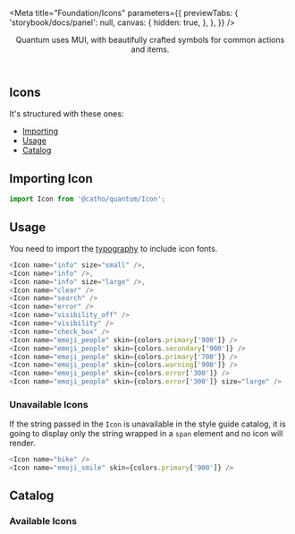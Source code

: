 

<Meta 
  title="Foundation/Icons" 
  parameters={{
    previewTabs: { 
      'storybook/docs/panel': null, 
      canvas: {
        hidden: true,
      },
    },
  }}
/>

<Header title="Icons">
    Quantum uses MUI, with beautifully crafted symbols for common actions
    and items.
</Header>

## Icons

It's structured with these ones:
- [Importing](#import)
- [Usage](#usage)
- [Catalog](#catalog)

## <a id="import"></a>Importing Icon

```js
import Icon from '@catho/quantum/Icon';
```

## <a id="usage"></a>Usage

You need to import the [typography](?path=/docs/foundation-typography--page) to include icon fonts.

<ExampleIcons />

```js
<Icon name="info" size="small" />,
<Icon name="info" />,
<Icon name="info" size="large" />,
<Icon name="clear" />
<Icon name="search" />
<Icon name="error" />
<Icon name="visibility_off" />
<Icon name="visibility" />
<Icon name="check_box" />
<Icon name="emoji_people" skin={colors.primary['900']} />
<Icon name="emoji_people" skin={colors.secondary['900']} />
<Icon name="emoji_people" skin={colors.primary['700']} />
<Icon name="emoji_people" skin={colors.warning['900']} />
<Icon name="emoji_people" skin={colors.error['300']} />
<Icon name="emoji_people" skin={colors.error['300']} size="large" />
```

### Unavailable Icons

If the string passed in the `Icon` is unavailable in the style guide
catalog, it is going to display only the string wrapped in a `span`
element and no icon will render.

<ExampleIncorrectIcons />

```js
<Icon name="bike" />
<Icon name="emoji_smile" skin={colors.primary['900']} />
```

## <a id="catalog"></a>Catalog

### Available Icons

<Catalogue/>